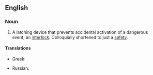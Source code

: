 ==English==

===Noun===
{{en-noun|safety catches}}

# A latching device that prevents accidental activation of a dangerous event, an [[interlock]]. Colloquially shortened to just a [[safety]].

====Translations====
{{trans-top|safety catch}}
* Greek: {{t+|el|ασφάλεια|f}}
{{trans-mid}}
* Russian: {{t+|ru|предохрани́тель|m}}
{{trans-bottom}}